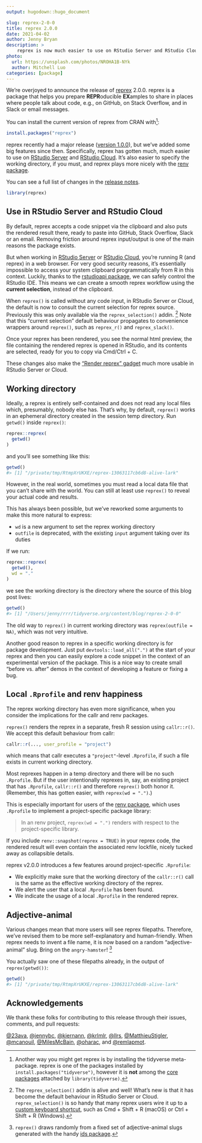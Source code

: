 ```yaml
---
output: hugodown::hugo_document

slug: reprex-2-0-0
title: reprex 2.0.0
date: 2021-04-02
author: Jenny Bryan
description: >
    reprex is now much easier to use on RStudio Server and RStudio Cloud.
photo:
  url: https://unsplash.com/photos/NROHA1B-NYk
  author: Mitchell Luo
categories: [package] 
---
```


We're overjoyed to announce the release of [reprex](https://reprex.tidyverse.org) 2.0.0.
reprex is a package that helps you prepare **REPR**oducible **EX**amples to share in places where people talk about code, e.g., on GitHub, on Stack Overflow, and in Slack or email messages.

You can install the current version of reprex from CRAN with[^1]:

[^1]: Another way you might get reprex is by installing the tidyverse meta-package.
reprex is one of the packages installed by `install.packages("tidyverse")`, however it is **not** among the [core packages](https://www.tidyverse.org/packages/#core-tidyverse) attached by `library(tidyverse)`.

```r
install.packages("reprex")
```

reprex recently had a major release ([version 1.0.0](https://www.tidyverse.org/blog/2021/02/reprex-1-0-0/)), but we've added some big features since then.
Specifically, reprex has gotten much, much easier to use on [RStudio Server](https://www.rstudio.com/products/rstudio/download-server/) and [RStudio Cloud](https://rstudio.cloud).
It's also easier to specify the working directory, if you must, and reprex plays more nicely with the [renv package](https://rstudio.github.io/renv/).

You can see a full list of changes in the [release notes](https://reprex.tidyverse.org/news/index.html#reprex-2-0-0-2021-04-02).

```r
library(reprex)
```

## Use in RStudio Server and RStudio Cloud

By default, reprex accepts a code snippet via the clipboard and also puts the rendered result there, ready to paste into GitHub, Stack Overflow, Slack or an email.
Removing friction around reprex input/output is one of the main reasons the package exists.

But when working in [RStudio Server](https://www.rstudio.com/products/rstudio/download-server/) or [RStudio Cloud](https://rstudio.cloud), you're running R (and reprex) in a web browser.
For very good security reasons, it's essentially impossible to access your system clipboard programmatically from R in this context.
Luckily, thanks to the [rstudioapi package](https://rstudio.github.io/rstudio-extensions/rstudioapi.html), we can safely control the RStudio IDE.
This means we can create a smooth reprex workflow using the **current selection**, instead of the clipboard.

When `reprex()` is called without any code input, in RStudio Server or Cloud, the default is now to consult the current selection for reprex source.
Previously this was only available via the `reprex_selection()` addin. [^2]
Note that this "current selection" default behaviour propagates to convenience wrappers around `reprex()`, such as `reprex_r()` and `reprex_slack()`.

[^2]: The `reprex_selection()` addin is alive and well!
What's new is that it has become the default behaviour in RStudio Server or Cloud.
`reprex_selection()` is so handy that many reprex users wire it up to a [custom keyboard shortcut](https://support.rstudio.com/hc/en-us/articles/206382178-Customizing-Keyboard-Shortcuts), such as Cmd + Shift + R (macOS) or Ctrl + Shift + R (Windows).

Once your reprex has been rendered, you see the normal html preview, the file containing the rendered reprex is opened in RStudio, and its contents are selected, ready for you to copy via Cmd/Ctrl + C.

These changes also make the ["Render reprex" gadget](https://reprex.tidyverse.org/reference/reprex_addin.html) much more usable in RStudio Server or Cloud. 

## Working directory

Ideally, a reprex is entirely self-contained and does not read any local files which, presumably, nobody else has.
That's why, by default, `reprex()` works in an ephemeral directory created in the session temp directory.
Run `getwd()` inside `reprex()`:

```r
reprex::reprex(
  getwd()
)
```

and you'll see something like this:

``` r
getwd()
#> [1] "/private/tmp/RtmpXrUKXE/reprex-13063117cb6d8-alive-lark"
```

However, in the real world, sometimes you must read a local data file that you can't share with the world.
You can still at least use `reprex()` to reveal your actual code and results.

This has always been possible, but we've reworked some arguments to make this more natural to express:

* `wd` is a new argument to set the reprex working directory
* `outfile` is deprecated, with the existing `input` argument taking over its
  duties

If we run:

```r
reprex::reprex(
  getwd(),
  wd = "."
)
```

we see the working directory is the directory where the source of this blog post lives:

``` r
getwd()
#> [1] "/Users/jenny/rrr/tidyverse.org/content/blog/reprex-2-0-0"
```

The old way to `reprex()` in current working directory was `reprex(outfile =  NA)`, which was not very intuitive.

Another good reason to reprex in a specific working directory is for package development.
Just put `devtools::load_all(".")` at the start of your reprex and then you can easily explore a code snippet in the context of an experimental version of the package.
This is a nice way to create small "before vs. after" demos in the context of developing a feature or fixing a bug.

## Local `.Rprofile` and renv happiness

The reprex working directory has even more significance, when you consider the implications for the callr and renv packages.

`reprex()` renders the reprex in a separate, fresh R session using `callr::r()`.
We accept this default behaviour from callr:

```r
callr::r(..., user_profile = "project")
```

which means that callr executes a `"project"`-level `.Rprofile`, if such a file exists in current working directory.

Most reprexes happen in a temp directory and there will be no such `.Rprofile`.
But if the user intentionally reprexes in, say, an existing project that has `.Rprofile`, `callr::r()` and therefore `reprex()` both honor it.
(Remember, this has gotten easier, with `reprex(wd = ".")`.)

This is especially important for users of the [renv package](https://rstudio.github.io/renv/), which uses `.Rprofile` to implement a project-specific package library:

> In an renv project, `reprex(wd = ".")` renders with respect to the project-specific library.

If you include `renv::snapshot(reprex = TRUE)` in your reprex code, the rendered result will even contain the associated renv lockfile, nicely tucked away as collapsible details.

reprex v2.0.0 introduces a few features around project-specific `.Rprofile`:

* We explicitly make sure that the working directory of the `callr::r()` call is
  the same as the effective working directory of the reprex.
* We alert the user that a local `.Rprofile` has been found.
* We indicate the usage of a local `.Rprofile` in the rendered reprex.

## Adjective-animal

Various changes mean that more users will see reprex filepaths.
Therefore, we've revised them to be more self-explanatory and human-friendly.
When reprex needs to invent a file name, it is now based on a random "adjective-animal" slug.
Bring on the `angry-hamster`! [^3]

[^3]: `reprex()` draws randomly from a fixed set of adjective-animal slugs generated with the handy [ids package](https://reside-ic.github.io/ids/).

You actually saw one of these filepaths already, in the output of `reprex(getwd())`:

``` r
getwd()
#> [1] "/private/tmp/RtmpXrUKXE/reprex-13063117cb6d8-alive-lark"
```

## Acknowledgements

We thank these folks for contributing to this release through their issues, comments, and pull requests:

[&#x0040;23ava](https://github.com/23ava), [&#x0040;jennybc](https://github.com/jennybc), [&#x0040;kiernann](https://github.com/kiernann), [&#x0040;krlmlr](https://github.com/krlmlr), [&#x0040;llrs](https://github.com/llrs), [&#x0040;MatthieuStigler](https://github.com/MatthieuStigler), [&#x0040;mcanouil](https://github.com/mcanouil), [&#x0040;MilesMcBain](https://github.com/MilesMcBain), [&#x0040;oharac](https://github.com/oharac), and [&#x0040;remlapmot](https://github.com/remlapmot).
